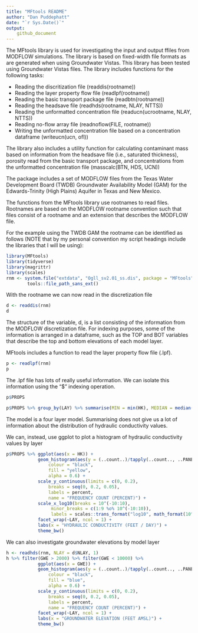 ```yaml
---
title: "MFtools README"
author: "Dan Puddephatt"
date: "`r Sys.Date()`"
output:
    github_document
---
```

The MFtools library is used for investigating the input and output ffiles from MODFLOW simulations. 
The library is based on fixed-width file formats as are generated when using Groundwater Vistas. 
This library has been tested using Groundwater Vistas files. The library includes functions for the following
tasks:

* Reading the discritization file (readdis(rootname))
* Reading the layer property flow file (readlpf(rootname))
* Reading the basic transport package file (readbtn(rootname))
* Reading the headsave file (readhds(rootname, NLAY, NTTS))
* Reading the unformatted concentration file (readucn(ucrootname, NLAY, NTTS))
* Reading no-flow array file (readnoflow(FILE, rootname))
* Writing the unformatted concentration file based on a concentration dataframe (writeucn(ucn, ofl))

The library also includes a utility function for calculating contaminant mass based on information from the
headsave file (i.e., saturated thickness), porosity read from the basic transport package,
 and concentrations from the unformatted concentration file (masscalc(BTN, HDS, UCN))

The package includes a set of MODFLOW files from the Texas Water Development Board (TWDB) Groundwater Availability Model
(GAM) for the Edwards-Trinity (High Plains) Aquifer in Texas and New Mexico.

The functions from the MFtools library use rootnames to read files. Rootnames
are based on the MODFLOW rootname convention such that files consist of
a rootname and an extension that describes the MODFLOW file.

For the example using the TWDB GAM the rootname can be identified as 
follows (NOTE that by my personal convention my script headings include
the libraries that I will be using):

```r
library(MFtools)
library(tidyverse)
library(magrittr)
library(scales)
rnm <- system.file("extdata", "Ogll_sv2.01_ss.dis", package = "MFtools") %>%
        tools::file_path_sans_ext()
```

With the rootname we can now read in the discretization file

```r
d <- readdis(rnm)
d
```

The structure of the variable, d, is a list consisting of the information
from the MODFLOW discretization file. For indexing purposes, some of the 
information is arranged in a dataframe, such as the TOP and BOT variables that
describe the top and bottom elevations of each model layer.

MFtools includes a function to read the layer property flow file (.lpf).

```r
p <- readlpf(rnm)
p
```

The .lpf file has lots of really useful information. We can isolate this information using the
"$" indexing operation.

```r
p$PROPS

p$PROPS %>% group_by(LAY) %>% summarise(MIN = min(HK), MEDIAN = median(HK), MAX = max(HK))
```

The model is a four layer model. Summarising does not give us a lot of
information about the distribution of hydraulic conductivity values.

We can, instead, use ggplot to plot a histogram of hydraulic conductivity values
by layer

```r
p$PROPS %>% ggplot(aes(x = HK)) +
            geom_histogram(aes(y = (..count..)/tapply(..count.., ..PANEL.., sum)[..PANEL..]),
                colour = "black", 
                fill = "yellow", 
                alpha = 0.6) +
            scale_y_continuous(limits = c(0, 0.2), 
                breaks = seq(0, 0.2, 0.05), 
                labels = percent, 
                name = "FREQUENCY COUNT (PERCENT)") +   
            scale_x_log10(breaks = 10^(-10:10), 
                 minor_breaks = c(1:9 %o% 10^(-10:10)), 
                 labels = scales::trans_format("log10", math_format(10^.x))) +
            facet_wrap(~LAY, ncol = 1) +
            labs(x = "HYDRAULIC CONDUCTIVITY (FEET / DAY)") +
            theme_bw()
```

We can also investigate groundwater elevations by model layer

```r
h <- readhds(rnm, NLAY = d$NLAY, 1)
h %>% filter(GWE > 2000) %>% filter(GWE < 10000) %>%
            ggplot(aes(x = GWE)) +
            geom_histogram(aes(y = (..count..)/tapply(..count.., ..PANEL.., sum)[..PANEL..]),
                colour = "black", 
                fill = "blue", 
                alpha = 0.6) +
            scale_y_continuous(limits = c(0, 0.2), 
                breaks = seq(0, 0.2, 0.05), 
                labels = percent, 
                name = "FREQUENCY COUNT (PERCENT)") +   
            facet_wrap(~LAY, ncol = 1) +
            labs(x = "GROUNDWATER ELEVATION (FEET AMSL)") +
            theme_bw()
```
            